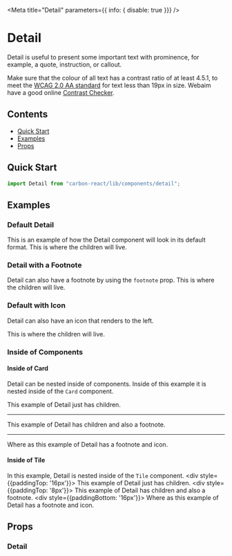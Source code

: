 
<Meta title="Detail" parameters={{ info: { disable: true }}} />

# Detail
Detail is useful to present some important text with prominence, for example, a quote, instruction, or callout.

Make sure that the colour of all text has a contrast ratio of at least 4.5.1, 
to meet the [WCAG 2.0 AA standard](https://www.w3.org/TR/UNDERSTANDING-WCAG20/visual-audio-contrast-contrast.html "WCAG 2.0 AA standard") 
for text less than 19px in size. Webaim have a good online [Contrast Checker](http://webaim.org/resources/contrastchecker/ "Contrast Checker").

## Contents
- [Quick Start](#quick-start)
- [Examples](#examples)
- [Props](#props)

## Quick Start

```javascript
import Detail from "carbon-react/lib/components/detail";
```
## Examples
### Default Detail
This is an example of how the Detail component will look in its default format.
<Preview>
  <Story name="default">
    <Detail>
      This is where the children will live.
    </Detail>
  </Story>
</Preview>

### Detail with a Footnote
Detail can also have a footnote by using the `footnote` prop.
<Preview>
  <Story name="with Footnote">
    <Detail footnote="This is a footnote." >
      This is where the children will live.
    </Detail>
  </Story>
</Preview>

### Default with Icon
Detail can also have an icon that renders to the left. 

<Preview>
  <Story name="with icon">
    <Detail icon='bin' footnote='This is a footnote' >
      This is where the children will live.
    </Detail>
  </Story>
</Preview>

### Inside of Components

#### Inside of Card

Detail can be nested inside of components. Inside of this example it is nested inside of the `Card` component.

<Preview>
  <Story name="inside of card">
    <Card width='300px'>
      <div style={{paddingTop: '16px'}}>
        <Detail>
          This example of Detail just has children.
        </Detail>
      </div>
      <Hr />
      <div style={{paddingTop: '8px'}}>
        <Detail footnote='This is a footnote' >
          This example of Detail has children and also a footnote.
        </Detail>
      </div>
      <Hr />
      <div style={{paddingBottom: '16px'}}>
        <Detail icon='settings' footnote='This is a footnote' >
          Where as this example of Detail has a footnote and icon.
        </Detail>
      </div>
    </Card>
  </Story>
</Preview>

#### Inside of Tile

In this example, Detail is nested inside of the `Tile` component.
<Preview>
  <Story name="inside of tile">
    <Tile width="60%">
      <div style={{paddingTop: '16px'}}>
        <Detail>
          This example of Detail just has children.
        </Detail>
      </div>
      <div style={{paddingTop: '8px'}}>
        <Detail footnote='This is a footnote' >
          This example of Detail has children and also a footnote.
        </Detail>
      </div>
      <div style={{paddingBottom: '16px'}}>
        <Detail icon='settings' footnote='This is a footnote' >
          Where as this example of Detail has a footnote and icon.
        </Detail>
      </div>
    </Tile>
  </Story>
</Preview>


## Props
### Detail
<Props of={Detail} />